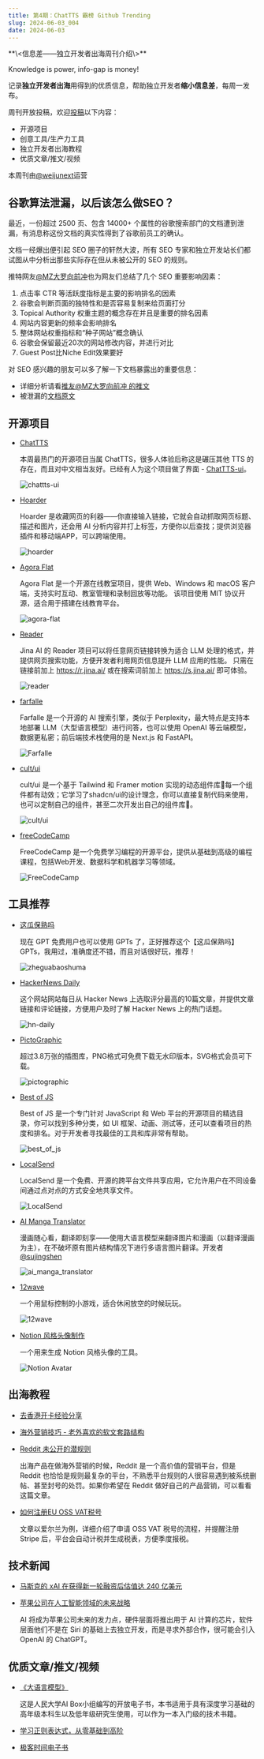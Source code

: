 ```yaml
---
title: 第4期：ChatTTS 霸榜 Github Trending
slug: 2024-06-03_004
date: 2024-06-03
---
```


<Aside>
**\<信息差——独立开发者出海周刊介绍\>**

Knowledge is power, info-gap is money!

记录**独立开发者出海**用得到的优质信息，帮助独立开发者**缩小信息差**，每周一发布。

周刊开放投稿，欢迎[投稿](https://github.com/weijunext/gapis.money/issues)以下内容：
- 开源项目
- 创意工具/生产力工具
- 独立开发者出海教程
- 优质文章/推文/视频

本周刊由[@weijunext](https://x.com/weijunext)运营
</Aside>

## 谷歌算法泄漏，以后该怎么做SEO？

最近，一份超过 2500 页、包含 14000+ 个属性的谷歌搜索部门的文档遭到泄漏，有消息称这份文档的真实性得到了谷歌前员工的确认。

文档一经爆出便引起 SEO 圈子的轩然大波，所有 SEO 专家和独立开发站长们都试图从中分析出那些实际存在但从未被公开的 SEO 的规则。

推特网友[@MZ大罗向前冲](https://x.com/daluogogogo/status/1795930919448310170)也为网友们总结了几个 SEO 重要影响因素：

  1. 点击率 CTR 等活跃度指标是主要的影响排名的因素  
  2. 谷歌会判断页面的独特性和是否容易复制来给页面打分  
  3. Topical Authority 权重主题的概念存在并且是重要的排名因素  
  4. 网站内容更新的频率会影响排名  
  5. 整体网站权重指标和“种子网站”概念确认  
  6. 谷歌会保留最近20次的网站修改内容，并进行对比  
  7. Guest Post比Niche Edit效果要好  

对 SEO 感兴趣的朋友可以多了解一下文档暴露出的重要信息：

- 详细分析请看[推友@MZ大罗向前冲 的推文](https://x.com/daluogogogo/status/1795930919448310170)
- 被泄漏的[文档原文](https://hexdocs.pm/google_api_content_warehouse/0.4.0/api-reference.html)


## 开源项目

- [ChatTTS](https://github.com/2noise/ChatTTS)

  本周最热门的开源项目当属 ChatTTS，很多人体验后称这是碾压其他 TTS 的存在，而且对中文相当友好。已经有人为这个项目做了界面 - [ChatTTS-ui](https://github.com/jianchang512/ChatTTS-ui)。
  
  ![chattts-ui](/assets/004/chattts-ui.webp)

- [Hoarder](https://github.com/hoarder-app/hoarder)

  Hoarder 是收藏网页的利器——你直接输入链接，它就会自动抓取网页标题、描述和图片，还会用 AI 分析内容并打上标签，方便你以后查找；提供浏览器插件和移动端APP，可以跨端使用。

  ![hoarder](/assets/004/hoarder.webp)

- [Agora Flat](https://github.com/netless-io/flat)

  Agora Flat 是一个开源在线教室项目，提供 Web、Windows 和 macOS 客户端，支持实时互动、教室管理和录制回放等功能。 该项目使用 MIT 协议开源，适合用于搭建在线教育平台。

  ![agora-flat](/assets/004/agora-flat.webp)

- [Reader](https://github.com/jina-ai/reader)

  Jina AI 的 Reader 项目可以将任意网页链接转换为适合 LLM 处理的格式，并提供网页搜索功能，方便开发者利用网页信息提升 LLM 应用的性能。 只需在链接前加上 https://r.jina.ai/ 或在搜索词前加上 https://s.jina.ai/ 即可体验。

  ![reader](/assets/004/reader.webp)

- [farfalle](https://github.com/rashadphz/farfalle)

  Farfalle 是一个开源的 AI 搜索引擎，类似于 Perplexity，最大特点是支持本地部署 LLM（大型语言模型）进行问答，也可以使用 OpenAI 等云端模型，数据更私密；前后端技术栈使用的是 Next.js 和 FastAPI。

  ![Farfalle](/assets/004/farfalle.webp)

- [cult/ui](https://github.com/nolly-studio/cult-ui)

  cult/ui 是一个基于 Tailwind 和 Framer motion 实现的动态组件库💫每一个组件都有动效；它学习了shadcn/ui的设计理念，你可以直接复制代码来使用，也可以定制自己的组件，甚至二次开发出自己的组件库🧰。

  ![cult/ui](/assets/004/cult-ui.webp)

- [freeCodeCamp](https://github.com/freeCodeCamp/freeCodeCamp)

  FreeCodeCamp 是一个免费学习编程的开源平台，提供从基础到高级的编程课程，包括Web开发、数据科学和机器学习等领域。

  ![FreeCodeCamp](/assets/004/free-code-camp.webp)


## 工具推荐

- [这瓜保熟吗](https://chatgpt.com/g/g-jwu3xmpit-zhe-gua-bao-shou-ma)

  现在 GPT 免费用户也可以使用 GPTs 了，正好推荐这个【这瓜保熟吗】GPTs，我用过，准确度还不错，而且对话很好玩，推荐！

  ![zheguabaoshuma](/assets/004/zheguabaoshuma.webp)

- [HackerNews Daily](https://www.daemonology.net/hn-daily/)

  这个网站网站每日从 Hacker News 上选取评分最高的10篇文章，并提供文章链接和评论链接，方便用户及时了解 Hacker News 上的热门话题。

  ![hn-daily](/assets/004/hn-daily.webp)

- [PictoGraphic](https://pictographic.io/)

  超过3.8万张的插图库，PNG格式可免费下载无水印版本，SVG格式会员可下载。

  ![pictographic](/assets/004/pictographic.webp)

- [Best of JS](https://bestofjs.org/)

  Best of JS 是一个专门针对 JavaScript 和 Web 平台的开源项目的精选目录，你可以找到多种分类，如 UI 框架、动画、测试等，还可以查看项目的热度和排名。对于开发者寻找最佳的工具和库非常有帮助。

  ![best_of_js](/assets/004/bestofjs.webp)

- [LocalSend](https://localsend.org/zh-CN)

  LocalSend 是一个免费、开源的跨平台文件共享应用，它允许用户在不同设备间通过点对点的方式安全地共享文件。

  ![LocalSend](/assets/004/localsend.webp)

- [AI Manga Translator](https://aimangatranslator.com/zh-CN/)

  漫画随心看，翻译即刻享——使用大语言模型来翻译图片和漫画（以翻译漫画为主），在不破坏原有图片结构情况下进行多语言图片翻译。开发者[@sujingshen](https://x.com/sujingshen)

  ![ai_manga_translator](/assets/004/ai-manga-translator.webp)

- [12wave](https://12wave.com/)

  一个用鼠标控制的小游戏，适合休闲放空的时候玩玩。

  ![12wave](/assets/004/12wave.webp)

- [Notion 风格头像制作](https://notion-avatar.vercel.app/zh)

  一个用来生成 Notion 风格头像的工具。

  ![Notion Avatar](/assets/004/notion-avatar.webp)

## 出海教程

- [去香港开卡经验分享](https://x.com/mrbear1024/status/1796537817247392069)

- [海外营销技巧 - 老外喜欢的软文套路结构](https://x.com/gefei55/status/1793079903983935538)

- [Reddit 未公开的潜规则](https://mail.ehandbook.com/p/reddit-unmarketing)

  出海产品在做海外营销的时候，Reddit 是一个高价值的营销平台，但是 Reddit 也恰恰是规则最复杂的平台，不熟悉平台规则的人很容易遇到被系统删帖、甚至封号的处罚。如果你希望在 Reddit 做好自己的产品营销，可以看看这篇文章。

- [如何注册EU OSS VAT税号](https://bra.live/how-to-register-eu-oss-vat-id/)

  文章以爱尔兰为例，详细介绍了申请 OSS VAT 税号的流程，并提醒注册 Stripe 后，平台会自动计税并生成税表，方便季度报税。

## 技术新闻

- [马斯克的 xAI 在获得新一轮融资后估值达 240 亿美元](https://x.com/elonmusk/status/1794976923317149914)

- [苹果公司在人工智能领域的未来战略](https://www.bloomberg.com/news/newsletters/2024-05-19/what-is-apple-doing-in-ai-summaries-cloud-and-on-device-llms-openai-deal-lwdj5pkz)

  AI 将成为苹果公司未来的发力点，硬件层面将推出用于 AI 计算的芯片，软件层面他们不是在 Siri 的基础上去独立开发，而是寻求外部合作，很可能会引入 OpenAI 的 ChatGPT。


## 优质文章/推文/视频

- [《大语言模型》](https://github.com/LLMBook-zh/LLMBook-zh.github.io)
  
  这是人民大学AI Box小组编写的开放电子书，本书适用于具有深度学习基础的高年级本科生以及低年级研究生使用，可以作为一本入门级的技术书籍。

- [学习正则表达式，从零基础到高阶](https://regexlearn.com/zh-cn)

- [极客时间电子书](https://github.com/it-ebooks-0/geektime-books)

